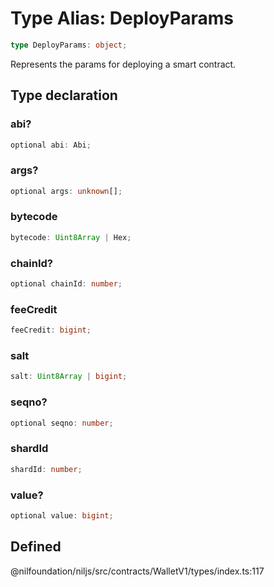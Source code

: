 # Type Alias: DeployParams

```ts
type DeployParams: object;
```

Represents the params for deploying a smart contract.

## Type declaration

### abi?

```ts
optional abi: Abi;
```

### args?

```ts
optional args: unknown[];
```

### bytecode

```ts
bytecode: Uint8Array | Hex;
```

### chainId?

```ts
optional chainId: number;
```

### feeCredit

```ts
feeCredit: bigint;
```

### salt

```ts
salt: Uint8Array | bigint;
```

### seqno?

```ts
optional seqno: number;
```

### shardId

```ts
shardId: number;
```

### value?

```ts
optional value: bigint;
```

## Defined  
@nilfoundation/niljs/src/contracts/WalletV1/types/index.ts:117
